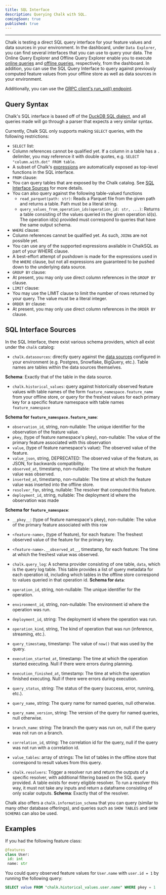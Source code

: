 ```yaml
---
title: SQL Interface
description: Querying Chalk with SQL.
comingSoon: true
published: true
---
```


---

Chalk is testing a direct SQL query interface for your feature values and
data sources in your environment. In the dashboard, under `Data Explorer`,
you can find several interfaces that you can use to query your data. The
Online Query Explorer and Offline Query Explorer enable you to execute
[online queries](/docs/query-online) and [offline queries](/docs/query-offline),
respectively, from the dashboard. In addition, you can use the SQL Query
Interface to query against previously computed feature values from your
offline store as well as data sources in your environment.

Additionally, you can use the [GRPC client's run_sql() endpoint](/api-docs#ChalkGRPCClient.run_sql).

## Query Syntax

Chalk's SQL interface is based off of the [DuckDB SQL dialect](https://duckdb.org/docs/stable/sql/dialect/overview), and
all queries made will go through a parser that expects a very similar syntax.

Currently, Chalk SQL only supports making `SELECT` queries, with the following restrictions:
- `SELECT` list:
 - Column references cannot be qualified yet. If a column in a table has a `.` delimiter, you may reference it with
   double quotes, e.g. `SELECT "column.with.dot" FROM table`.
 - A subset of Chalk's [expressions](/docs/underscore) are automatically exposed as top-level functions in the SQL
   interface.
- `FROM` clause:
 - You can query tables that are exposed by the Chalk catalog. See [SQL Interface Sources](#sql-interface-sources) for more details.
 - You can also query against the following table-valued functions
   - `read_parquet(path: str)`: Reads a Parquet file from the given path and returns a table. Path must be a literal string.
   - `query_values_from_operation_ids(operation_id: str, ...)`: Returns a table consisting of the values queried in the
     given operation id(s). The operation id(s) provided must correspond to queries that have the same output schema.
- `WHERE` clause:
 - Column references cannot be qualified yet. As such, `JOIN`s are not possible yet.
 - You can use any of the supported expressions available in ChalkSQL as part of your WHERE clause.
 - A best-effort attempt of pushdown is made for the expressions used in the `WHERE` clause, but not all expressions
   are guaranteed to be pushed down to the underlying data source.
- `GROUP BY` clause:
 - At present, you may only use direct column references in the `GROUP BY` clause.
- `LIMIT` clause:
 - You may use the LIMIT clause to limit the number of rows returned by your query. The value must be a literal integer.
- `ORDER BY` clause:
 - At present, you may only use direct column references in the `ORDER BY` clause.

## SQL Interface Sources

In the SQL Interface, there exist various schema providers, which all exist under the `chalk` catalog:

- `chalk.datasources`: directly query against the [data sources](/docs/integrations) configured in your
 environment (e.g. Postgres, Snowflake, BigQuery, etc.). Table names are tables within the data sources themselves.

 **Schema**: Exactly that of the table in the data source.
- `chalk.historical_values`: query against historically observed feature values with table names of the form
`feature_namespace.feature_name` from your offline store, or query for the freshest values for each primary key
for a specific feature namespace with table names `feature_namespace`

 **Schema for `feature_namespace.feature_name`**:
 - `observation_id`, string, non-nullable: The unique identifier for the observation of the feature value.
 - `pkey`, (type of feature namespace's pkey), non-nullable: The value of the primary feature associated with this
 observation
 - `value`, (type of feature namespace's value): The observed value of the feature.
 - `value_json`, string, DEPRECATED: The observed value of the feature, as JSON, for backwards compatibility.
 - `observed_at`, timestamp, non-nullable: The time at which the feature value was observed.
 - `inserted_at`, timestamp, non-nullable: The time at which the feature value was inserted into the offline store.
 - `resolver_fqn`, string, nullable: The resolver that computed this feature.
 - `deployment_id`, string, nullable: The deployment id where the observation was made

 **Schema for `feature_namespace`**:
 - `__pkey__`: (type of feature namespace's pkey), non-nullable: The value of the primary feature associated with this row
 - `<feature-name>`, (type of feature), for each feature: The freshest observed value of the feature for the primary key.
 - `<feature-name>.__observed_at__`, timestamp, for each feature: The time at which the freshest value was observed.

- `chalk.query_log`:  A schema provider consisting of one table, `data`, which is the query log table.
This table provides a list of query metadata for each operation id, including which tables in the offline store
correspond to values queried in that operation id.
 **Schema for `data`**:
 - `operation_id`, string, non-nullable: The unique identifier for the operation.
 - `environment_id`, string, non-nullable: The environment id where the operation was run.
 - `deployment_id`, string: The deployment id where the operation was run.
 - `operation_kind`, string, The kind of operation that was run (inference, streaming, etc.).
 - `query_timestamp`, timestamp: The value of `now()` that was used by the query.
 - `execution_started_at`, timestamp: The time at which the operation started executing. Null if there were errors during planning.
 - `execution_finished_at`, timestamp: The time at which the operation finished executing. Null if there were errors during execution.
 - `query_status`, string: The status of the query (success, error, running, etc.).
 - `query_name`, string: The query name for named queries, null otherwise.
 - `query_name_version`, string: The version of the query for named queries, null otherwise.
 - `branch_name`: string: The branch the query was run on, null if the query was not run on a branch.
 - `correlation_id`, string: The correlation id for the query, null if the query was not run with a correlation id.
 - `value_tables`: array of strings: The list of tables in the offline store that correspond to result values from this query.
- `chalk.resolvers`: Trigger a resolver run and return the outputs of a specific resolver, with additional filtering
based on the SQL query provided. A table exists for every eligible resolver. To run a resolver this way, it must not
take any inputs and return a dataframe consisting of only scalar outputs.
   **Schema**: Exactly that of the resolver.

Chalk also offers a `chalk.information_schema` that you can query (similar to many other database offerings), and queries such as `SHOW TABLES` and `SHOW SCHEMAS` can also be used.


## Examples
If you had the following feature class:

```py
@features
class User:
 id: int
 name: str
```

You could query observed feature values for `User.name` with `user.id = 1` by running the following query:

```sql
SELECT value FROM "chalk.historical_values.user.name" WHERE pkey = 1
```




